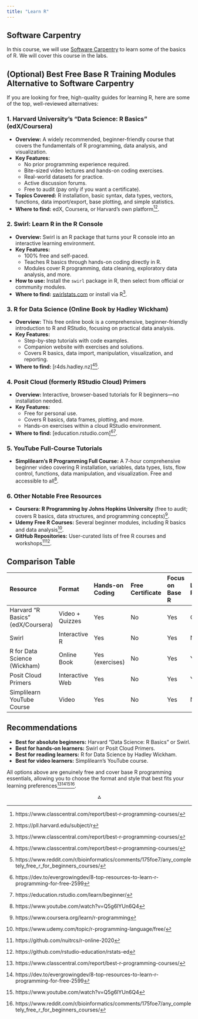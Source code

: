 ```yaml
---
title: "Learn R"
---
```


## Software Carpentry

In this course, we will use [Software Carpentry](https://swcarpentry.github.io/r-novice-inflammation/) to learn some of the basics of R. We will cover this course in the labs. 

## (Optional) Best Free Base R Training Modules Alternative to Software Carpentry

If you are looking for free, high-quality guides for learning R, here are some of the top, well-reviewed alternatives:
  
### 1. **Harvard University’s “Data Science: R Basics” (edX/Coursera)**
  
- **Overview:** A widely recommended, beginner-friendly course that covers the fundamentals of R programming, data analysis, and visualization.
- **Key Features:**
  - No prior programming experience required.
  - Bite-sized video lectures and hands-on coding exercises.
  - Real-world datasets for practice.
  - Active discussion forums.
  - Free to audit (pay only if you want a certificate).
- **Topics Covered:** R installation, basic syntax, data types, vectors, functions, data import/export, base plotting, and simple statistics.
- **Where to find:** edX, Coursera, or Harvard’s own platform[^1_1][^1_2].


### 2. **Swirl: Learn R in the R Console**

- **Overview:** Swirl is an R package that turns your R console into an interactive learning environment.
- **Key Features:**
  - 100% free and self-paced.
  - Teaches R basics through hands-on coding directly in R.
  - Modules cover R programming, data cleaning, exploratory data analysis, and more.
- **How to use:** Install the `swirl` package in R, then select from official or community modules.
- **Where to find:** [swirlstats.com](https://swirlstats.com/) or install via R[^1_1].


### 3. **R for Data Science (Online Book by Hadley Wickham)**

- **Overview:** This free online book is a comprehensive, beginner-friendly introduction to R and RStudio, focusing on practical data analysis.
- **Key Features:**
  - Step-by-step tutorials with code examples.
  - Companion website with exercises and solutions.
  - Covers R basics, data import, manipulation, visualization, and reporting.
- **Where to find:** [r4ds.hadley.nz][^1_1][^1_3].


### 4. **Posit Cloud (formerly RStudio Cloud) Primers**

- **Overview:** Interactive, browser-based tutorials for R beginners—no installation needed.
- **Key Features:**
  - Free for personal use.
  - Covers R basics, data frames, plotting, and more.
  - Hands-on exercises within a cloud RStudio environment.
- **Where to find:** [education.rstudio.com][^1_4][^1_5].


### 5. **YouTube Full-Course Tutorials**

- **Simplilearn’s R Programming Full Course:** A 7-hour comprehensive beginner video covering R installation, variables, data types, lists, flow control, functions, data manipulation, and visualization. Free and accessible to all[^1_6].


### 6. **Other Notable Free Resources**

- **Coursera: R Programming by Johns Hopkins University** (free to audit; covers R basics, data structures, and programming concepts)[^1_7].
- **Udemy Free R Courses:** Several beginner modules, including R basics and data analysis[^1_8].
- **GitHub Repositories:** User-curated lists of free R courses and workshops[^1_9][^1_10].


## Comparison Table

| Resource | Format | Hands-on Coding | Free Certificate | Focus on Base R | Link to RStudio |
  | :-- | :-- | :-- | :-- | :-- | :-- |
  | Harvard “R Basics” (edX/Coursera) | Video + Quizzes | Yes | No | Yes | Optional |
  | Swirl | Interactive R | Yes | No | Yes | No |
  | R for Data Science (Wickham) | Online Book | Yes (exercises) | No | Yes | Yes |
  | Posit Cloud Primers | Interactive Web | Yes | No | Yes | Yes |
  | Simplilearn YouTube Course | Video | Yes | No | Yes | No |
  
## Recommendations
  
- **Best for absolute beginners:** Harvard “Data Science: R Basics” or Swirl.
- **Best for hands-on learners:** Swirl or Posit Cloud Primers.
- **Best for reading learners:** R for Data Science by Hadley Wickham.
- **Best for video learners:** Simplilearn’s YouTube course.

All options above are genuinely free and cover base R programming essentials, allowing you to choose the format and style that best fits your learning preferences[^1_1][^1_4][^1_6][^1_3].

<div style="text-align: center">⁂</div>
  
[^1_1]: https://www.classcentral.com/report/best-r-programming-courses/
  
[^1_2]: https://pll.harvard.edu/subject/r

[^1_3]: https://www.reddit.com/r/bioinformatics/comments/175foe7/any_completely_free_r_for_beginners_courses/
  
[^1_4]: https://dev.to/evergrowingdev/8-top-resources-to-learn-r-programming-for-free-2599

[^1_5]: https://education.rstudio.com/learn/beginner/
  
[^1_6]: https://www.youtube.com/watch?v=Q5g6lYUn6Q4

[^1_7]: https://www.coursera.org/learn/r-programming

[^1_8]: https://www.udemy.com/topic/r-programming-language/free/
  
[^1_9]: https://github.com/nuitrcs/r-online-2020

[^1_10]: https://github.com/rstudio-education/rstats-ed

[^1_11]: https://www.mltut.com/best-free-r-programming-courses/
  
[^1_12]: https://www.reddit.com/r/RStudio/comments/vpkyyl/what_are_the_best_sources_to_learn_and_practice_r/
  
[^1_13]: https://www.codecademy.com/learn/learn-r

[^1_14]: https://gitconnected.com/learn/r

[^1_15]: https://www.datacamp.com/courses/free-introduction-to-r

[^1_16]: https://www.neonscience.org/resources/learning-hub/tutorials/resources-learn-r

[^1_17]: https://online.stanford.edu/courses/xfds112-r-programming-fundamentals

[^1_18]: https://eeob-biodata.github.io/BCB546X-R/
  
[^1_19]: https://researchguides.uoregon.edu/library_workshops/R_Library_Carpentry